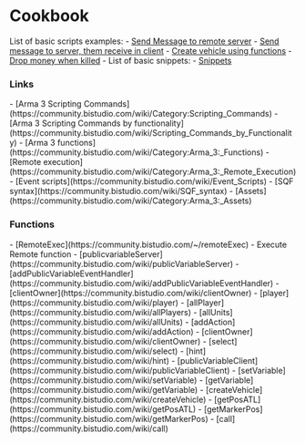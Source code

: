 = Cookbook =
List of basic scripts examples:
- [[Send Message to remote server]]
- [[Send message to server, them receive in client]]
- [[Create vehicle using functions]]
- [[Drop money when killed]]
-
List of basic snippets:
- [[Snippets]]

=== Links ===
- [Arma 3 Scripting Commands](https://community.bistudio.com/wiki/Category:Scripting_Commands)
- [Arma 3 Scripting Commands by functionality](https://community.bistudio.com/wiki/Scripting_Commands_by_Functionality)
- [Arma 3 functions](https://community.bistudio.com/wiki/Category:Arma_3:_Functions)
- [Remote execution](https://community.bistudio.com/wiki/Category:Arma_3:_Remote_Execution)
- [Event scripts](https://community.bistudio.com/wiki/Event_Scripts)
- [SQF syntax](https://community.bistudio.com/wiki/SQF_syntax)
- [Assets](https://community.bistudio.com/wiki/Category:Arma_3:_Assets)


=== Functions ===
- [RemoteExec](https://community.bistudio.com/~/remoteExec) - Execute Remote function
- [publicvariableServer](https://community.bistudio.com/wiki/publicVariableServer)
- [addPublicVariableEventHandler](https://community.bistudio.com/wiki/addPublicVariableEventHandler)
- [clientOwner](https://community.bistudio.com/wiki/clientOwner)
- [player](https://community.bistudio.com/wiki/player)
- [allPlayer](https://community.bistudio.com/wiki/allPlayers)
- [allUnits](https://community.bistudio.com/wiki/allUnits)
- [addAction](https://community.bistudio.com/wiki/addAction)
- [clientOwner](https://community.bistudio.com/wiki/clientOwner)
- [select](https://community.bistudio.com/wiki/select)
- [hint](https://community.bistudio.com/wiki/hint)
- [publicVariableClient](https://community.bistudio.com/wiki/publicVariableClient)
- [setVariable](https://community.bistudio.com/wiki/setVariable)
- [getVariable](https://community.bistudio.com/wiki/getVariable)
- [createVehicle](https://community.bistudio.com/wiki/createVehicle)
- [getPosATL](https://community.bistudio.com/wiki/getPosATL)
- [getMarkerPos](https://community.bistudio.com/wiki/getMarkerPos)
- [call](https://community.bistudio.com/wiki/call)
